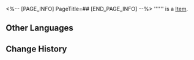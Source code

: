 <%-- [PAGE_INFO]
PageTitle=##
[END_PAGE_INFO] --%>
{{Item Infobox
|title       = 
|id          = 140467
|image       = Item .png
|type        = 
|invCategory = Missions
|rarity      = 3
|effect      = 
|description = 
}}
'''''' is a [[Item]].

==Other Languages==
{{Other Languages
|en   = 
|zhs  = test_哈努兄弟逃狱记纪念品
|zht  = 
|ja   = 
|ko   = 
|es   = 
|fr   = 
|ru   = 
|th   = 
|vi   = 
|de   = 
|id   = 
|pt   = 
}}

==Change History==
{{Change History|2.0}}